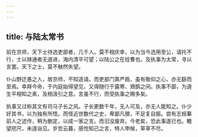 ```yaml
---
---
---
```

title: 与陆太常书
---



前在京师，天下士待选吏部者，几千人。莫不相庆幸，以为当今选用至公，请托不行，士以赇通者无道进，海内清平可望；以陆公之在铨曹也。及执事为太常，寻以言罢。天下之士，莫不觖然失望。

仆山野迂愚之人，居京师，不知造请。而吏部门第严扃，虽有敬仰之心，亦无繇而至焉。幸拜今命，于内庭始得望见，又得随行于露寒、鳷鹊之间。执事不鄙，为道生平相知之素，及相汲引之意。言虽不行，而受执事之赐多矣。

执事又过称其文有司马子长之风。子长更数千年，无人可及，亦无人能知之。仆少好其书，以为独有所悟。而怪近世数代之史，卑鄙凡猥，不足复自振。尝有志规摹前人之述作，稍为删定，以成一家之言。而汩没废弃。今老矣，恐此事遂已也。瞻望咫尺，未遑诣见。岁忽云暮，感怆知己之言，特人申候，草草不尽。